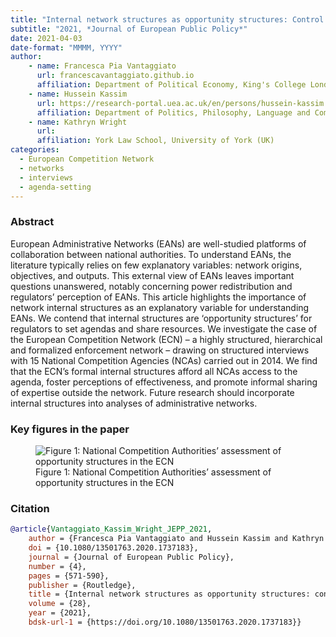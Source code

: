 ```yaml
---
title: "Internal network structures as opportunity structures: Control and effectiveness in the European competition network." 
subtitle: "2021, *Journal of European Public Policy*"
date: 2021-04-03
date-format: "MMMM, YYYY"
author:
    - name: Francesca Pia Vantaggiato
      url: francescavantaggiato.github.io
      affiliation: Department of Political Economy, King's College London (UK)
    - name: Hussein Kassim
      url: https://research-portal.uea.ac.uk/en/persons/hussein-kassim
      affiliation: Department of Politics, Philosophy, Language and Communication Studies, University of East Anglia (UK)
    - name: Kathryn Wright
      url: 
      affiliation: York Law School, University of York (UK)
categories: 
  - European Competition Network
  - networks
  - interviews
  - agenda-setting
---
```


### Abstract

European Administrative Networks (EANs) are well-studied platforms of collaboration between national authorities. To understand EANs, the literature typically relies on few explanatory variables: network origins, objectives, and outputs. This external view of EANs leaves important questions unanswered, notably concerning power redistribution and regulators’ perception of EANs. This article highlights the importance of network internal structures as an explanatory variable for understanding EANs. We contend that internal structures are ‘opportunity structures’ for regulators to set agendas and share resources. We investigate the case of the European Competition Network (ECN) – a highly structured, hierarchical and formalized enforcement network – drawing on structured interviews with 15 National Competition Agencies (NCAs) carried out in 2014. We find that the ECN’s formal internal structures afford all NCAs access to the agenda, foster perceptions of effectiveness, and promote informal sharing of expertise outside the network. Future research should incorporate internal structures into analyses of administrative networks.

### Key figures in the paper

![Figure 1: National Competition Authorities' assessment of opportunity structures in the ECN](opp_structures_JEPP2021.png)

### Citation

``` bibtex
@article{Vantaggiato_Kassim_Wright_JEPP_2021,
	author = {Francesca Pia Vantaggiato and Hussein Kassim and Kathryn Wright},
	doi = {10.1080/13501763.2020.1737183},
	journal = {Journal of European Public Policy},
	number = {4},
	pages = {571-590},
	publisher = {Routledge},
	title = {Internal network structures as opportunity structures: control and effectiveness in the European Competition Network},
	volume = {28},
	year = {2021},
	bdsk-url-1 = {https://doi.org/10.1080/13501763.2020.1737183}}
```

